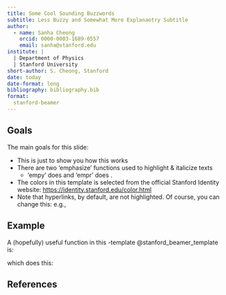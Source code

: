 ```yaml
---
title: Some Cool Sounding Buzzwords
subtitle: Less Buzzy and Somewhat More Explanaotry Subtitle
author:
  - name: Sanha Cheong
    orcid: 0000-0003-1689-0557
    email: sanha@stanford.edu
institute: |
  | Department of Physics
  | Stanford University
short-author: S. Cheong, Stanford
date: today
date-format: long
bibliography: bibliography.bib
format: 
  stanford-beamer
---
```


## Goals

The main goals for this slide:

- This is just to show you how this \empy{template} works
- There are two 'emphasize' functions used to highlight & italicize texts
  - '\textbackslash empy' does \empy{this} and '\textbackslash empr' does \empr{this}.
- The colors in this template is selected from the official Stanford
  Identity website: <https://identity.stanford.edu/color.html>
- Note that hyperlinks, by default, are not highlighted. Of course,
  you can change this: e.g., \empr{\href{https://github.com/sanhacheong/stanford_beamer_presentation}{https://github.com/sanhacheong/stanford\_beamer\_presentation}}

## Example 

A (hopefully) useful function in this \LaTeX-template @stanford_beamer_template is:

\begin{center}
	\textbackslash examplebox\{ExampleTitle\}\{ExampleContents\}
\end{center}

which does this:

\examplebox{Example of the Command \textbackslash examplebox}{
This is what it does. Pretty self-explanatory, isn't it?
Given the color them, I \empr{recommend} using \textbackslash empr inside of examplebox. The \textbackslash empy command does not look \empy{that} good.
}

## References
